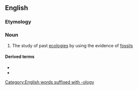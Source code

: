 ==English==

===Etymology===
{{prefix|en|palaeo|ecology}}

===Noun===
{{en-noun|~}}

# The study of past [[ecology|ecologies]] by using the evidence of [[fossil]]s

====Derived terms====
* {{l|en|palaeoecological}}
* {{l|en|palaeoecologist}}
[[Category:English words suffixed with -ology]]
